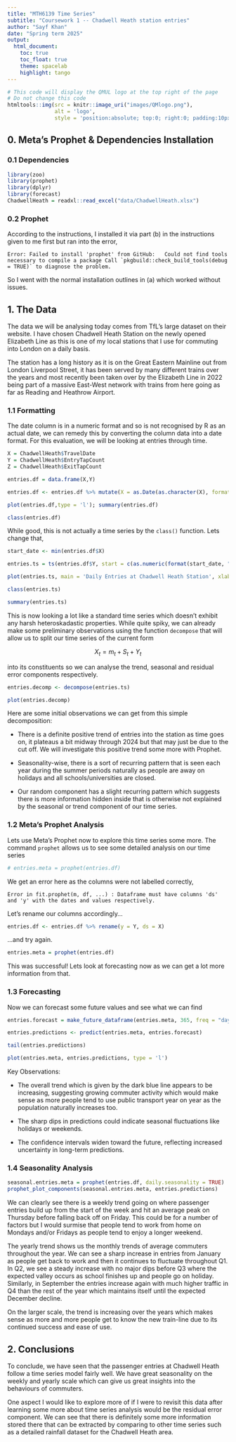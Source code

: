 ```yaml
---
title: "MTH6139 Time Series" 
subtitle: "Coursework 1 -- Chadwell Heath station entries" 
author: "Sayf Khan" 
date: "Spring term 2025" 
output: 
  html_document:
    toc: true
    toc_float: true
    theme: spacelab 
    highlight: tango
---
```


```r
# This code will display the QMUL logo at the top right of the page
# Do not change this code
htmltools::img(src = knitr::image_uri("images/QMlogo.png"),
               alt = 'logo',
               style = 'position:absolute; top:0; right:0; padding:10px; width:20%;')
```

## 0. Meta's Prophet & Dependencies Installation

### 0.1 Dependencies

```r
library(zoo)
library(prophet)
library(dplyr)
library(forecast)
ChadwellHeath = readxl::read_excel("data/ChadwellHeath.xlsx")
```

### 0.2 Prophet

According to the instructions, I installed it via part (b) in the instructions given to me first but ran into the error,

```         
Error: Failed to install 'prophet' from GitHub:   Could not find tools necessary to compile a package Call `pkgbuild::check_build_tools(debug = TRUE)` to diagnose the problem.
```

So I went with the normal installation outlines in (a) which worked without issues.

## 1. The Data

The data we will be analysing today comes from TfL's large dataset on their website. I have chosen Chadwell Heath Station on the newly opened Elizabeth Line as this is one of my local stations that I use for commuting into London on a daily basis.

The station has a long history as it is on the Great Eastern Mainline out from London Liverpool Street, it has been served by many different trains over the years and most recently been taken over by the Elizabeth Line in 2022 being part of a massive East-West network with trains from here going as far as Reading and Heathrow Airport.

### 1.1 Formatting

The date column is in a numeric format and so is not recognised by R as an actual date, we can remedy this by converting the column data into a date format. For this evaluation, we will be looking at entries through time.

```r

X = ChadwellHeath$TravelDate
Y = ChadwellHeath$EntryTapCount
Z = ChadwellHeath$ExitTapCount

entries.df = data.frame(X,Y)

entries.df <- entries.df %>% mutate(X = as.Date(as.character(X), format="%Y%m%d"))

plot(entries.df,type = 'l'); summary(entries.df)

class(entries.df)
```

While good, this is not actually a time series by the `class()` function. Lets change that,

```r
start_date <- min(entries.df$X)

entries.ts = ts(entries.df$Y, start = c(as.numeric(format(start_date, "%Y")),as.numeric(format(start_date, "%j"))), frequency = 365)

plot(entries.ts, main = 'Daily Entries at Chadwell Heath Station', xlab = 'Time', ylab = 'Entries')

class(entries.ts)

summary(entries.ts)
```

This is now looking a lot like a standard time series which doesn't exhibit any harsh heteroskadastic properties. While quite spiky, we can already make some preliminary observations using the function `decompose` that will allow us to split our time series of the current form

$$
X_t = m_t + S_t + Y_t
$$

into its constituents so we can analyse the trend, seasonal and residual error components respectively.

```r

entries.decomp <- decompose(entries.ts)

plot(entries.decomp)
```

Here are some initial observations we can get from this simple decomposition:

-   There is a definite positive trend of entries into the station as time goes on, it plateaus a bit midway through 2024 but that may just be due to the cut off. We will investigate this positive trend some more with Prophet.

-   Seasonality-wise, there is a sort of recurring pattern that is seen each year during the summer periods naturally as people are away on holidays and all schools/universities are closed.

-   Our random component has a slight recurring pattern which suggests there is more information hidden inside that is otherwise not explained by the seasonal or trend component of our time series.

### 1.2 Meta's Prophet Analysis

Lets use Meta's Prophet now to explore this time series some more. The command `prophet` allows us to see some detailed analysis on our time series

```r

# entries.meta = prophet(entries.df)
```

We get an error here as the columns were not labelled correctly,

`Error in fit.prophet(m, df, ...) : Dataframe must have columns 'ds' and 'y' with the dates and values respectively.`

Let's rename our columns accordingly...

```r

entries.df <- entries.df %>% rename(y = Y, ds = X)
```

...and try again.

```r

entries.meta = prophet(entries.df)
```

This was successful! Lets look at forecasting now as we can get a lot more information from that.

### 1.3 Forecasting

Now we can forecast some future values and see what we can find

```r

entries.forecast = make_future_dataframe(entries.meta, 365, freq = "day", include_history = TRUE)

entries.predictions <- predict(entries.meta, entries.forecast)

tail(entries.predictions)
```

```r
plot(entries.meta, entries.predictions, type = 'l')
```

Key Observations:

-   The overall trend which is given by the dark blue line appears to be increasing, suggesting growing commuter activity which would make sense as more people tend to use public transport year on year as the population naturally increases too.

-   The sharp dips in predictions could indicate seasonal fluctuations like holidays or weekends.

-   The confidence intervals widen toward the future, reflecting increased uncertainty in long-term predictions.

### 1.4 Seasonality Analysis

```r

seasonal.entries.meta = prophet(entries.df, daily.seasonality = TRUE)
prophet_plot_components(seasonal.entries.meta, entries.predictions)
```

We can clearly see there is a weekly trend going on where passenger entries build up from the start of the week and hit an average peak on Thursday before falling back off on Friday. This could be for a number of factors but I would surmise that people tend to work from home on Mondays and/or Fridays as people tend to enjoy a longer weekend.

The yearly trend shows us the monthly trends of average commuters throughout the year. We can see a sharp increase in entries from January as people get back to work and then it continues to fluctuate throughout Q1. In Q2, we see a steady increase with no major dips before Q3 where the expected valley occurs as school finishes up and people go on holiday. Similarly, in September the entries increase again with much higher traffic in Q4 than the rest of the year which maintains itself until the expected December decline.

On the larger scale, the trend is increasing over the years which makes sense as more and more people get to know the new train-line due to its continued success and ease of use.

## 2. Conclusions

To conclude, we have seen that the passenger entries at Chadwell Heath follow a time series model fairly well. We have great seasonality on the weekly and yearly scale which can give us great insights into the behaviours of commuters.

One aspect I would like to explore more of if I were to revisit this data after learning some more about time series analysis would be the residual error component. We can see that there is definitely some more information stored there that can be extracted by comparing to other time series such as a detailed rainfall dataset for the Chadwell Heath area.
